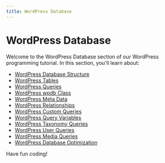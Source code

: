```yaml
---
title: WordPress Database
---
```


# WordPress Database

Welcome to the WordPress Database section of our WordPress programming tutorial. In this section, you'll learn about:

- [WordPress Database Structure](./0-wordpress-database-structure.mdx)
- [WordPress Tables](./1-wordpress-tables.mdx)
- [WordPress Queries](./2-wordpress-queries.mdx)
- [WordPress wpdb Class](./3-wordpress-wpdb-class.mdx)
- [WordPress Meta Data](./4-wordpress-meta-data.mdx)
- [WordPress Relationships](./5-wordpress-relationships.mdx)
- [WordPress Custom Queries](./6-wordpress-custom-queries.mdx)
- [WordPress Query Variables](./7-wordpress-query-variables.mdx)
- [WordPress Taxonomy Queries](./8-wordpress-taxonomy-queries.mdx)
- [WordPress User Queries](./9-wordpress-user-queries.mdx)
- [WordPress Media Queries](./10-wordpress-media-queries.mdx)
- [WordPress Database Optimization](./11-wordpress-database-optimization.mdx)

Have fun coding!